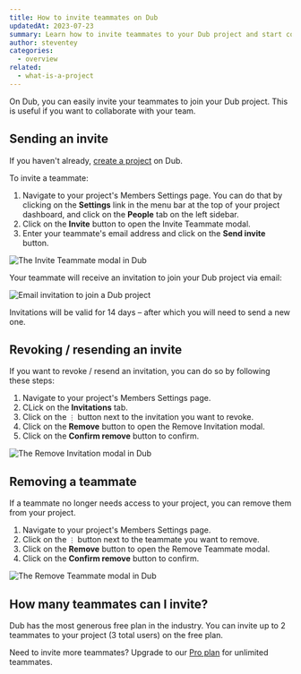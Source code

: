 ```yaml
---
title: How to invite teammates on Dub
updatedAt: 2023-07-23
summary: Learn how to invite teammates to your Dub project and start collaborating with your team.
author: steventey
categories:
  - overview
related:
  - what-is-a-project
---
```


On Dub, you can easily invite your teammates to join your Dub project. This is useful if you want to collaborate with your team.

## Sending an invite

If you haven't already, [create a project](what-is-a-project#how-to-create-a-project) on Dub.

To invite a teammate:

1. Navigate to your project's Members Settings page. You can do that by clicking on the **Settings** link in the menu bar at the top of your project dashboard, and click on the **People** tab on the left sidebar.
2. Click on the **Invite** button to open the Invite Teammate modal.
3. Enter your teammate's email address and click on the **Send invite** button.

<Image
  alt="The Invite Teammate modal in Dub"
  src="https://d2vwwcvoksz7ty.cloudfront.net/help/invite-teammate-modal.png"
  width={1127}
  height={730}
/>

Your teammate will receive an invitation to join your Dub project via email:

<Image
  alt="Email invitation to join a Dub project"
  src="https://d2vwwcvoksz7ty.cloudfront.net/help/project-invite-email.png"
  width={1072}
  height={752}
/>

<Note variant="info">
  Invitations will be valid for 14 days – after which you will need to send a
  new one.
</Note>

## Revoking / resending an invite

If you want to revoke / resend an invitation, you can do so by following these steps:

1. Navigate to your project's Members Settings page.
2. CLick on the **Invitations** tab.
3. Click on the `⋮` button next to the invitation you want to revoke.
4. Click on the **Remove** button to open the Remove Invitation modal.
5. Click on the **Confirm remove** button to confirm.

<Image
  alt="The Remove Invitation modal in Dub"
  src="https://d2vwwcvoksz7ty.cloudfront.net/help/remove-invite-modal.png"
  width={1465}
  height={855}
/>

## Removing a teammate

If a teammate no longer needs access to your project, you can remove them from your project.

1. Navigate to your project's Members Settings page.
2. Click on the `⋮` button next to the teammate you want to remove.
3. Click on the **Remove** button to open the Remove Teammate modal.
4. Click on the **Confirm remove** button to confirm.

<Image
  alt="The Remove Teammate modal in Dub"
  src="https://d2vwwcvoksz7ty.cloudfront.net/help/remove-teammate-modal.png"
  width={1322}
  height={901}
/>

## How many teammates can I invite?

Dub has the most generous free plan in the industry. You can invite up to 2 teammates to your project (3 total users) on the free plan.

Need to invite more teammates? Upgrade to our [Pro plan](/pricing) for unlimited teammates.
